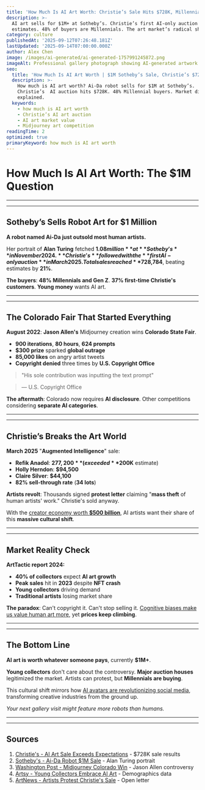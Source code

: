 ```yaml
---
title: 'How Much Is AI Art Worth: Christie’s Sale Hits $728K, Millennials Buy 48%'
description: >-
  AI art sells for $1M+ at Sotheby’s. Christie’s first AI-only auction exceeds 
  estimates. 48% of buyers are Millennials. The art market’s radical shift.
category: culture
publishedAt: '2025-09-12T07:26:48.181Z'
lastUpdated: '2025-09-14T07:00:00.000Z'
author: Alex Chen
image: /images/ai-generated/ai-generated-1757991245872.png
imageAlt: Professional gallery photograph showing AI-generated artwork displayed in modern art exhibition setting with sophisticated lighting and museum-quality presentation
seo:
  title: 'How Much Is AI Art Worth | $1M Sotheby’s Sale, Christie’s $728K 2025'
  description: >-
    How much is AI art worth? Ai-Da robot sells for $1M at Sotheby’s.
    Christie’s  AI auction hits $728K. 48% Millennial buyers. Market disruption
    explained.
  keywords:
    - how much is AI art worth
    - Christie’s AI art auction
    - AI art market value
    - Midjourney art competition
readingTime: 2
optimized: true
primaryKeyword: how much is AI art worth
---
```


# How Much Is AI Art Worth: The **$1M** Question

---

---

## Sotheby’s Sells Robot Art for **$1 Million**

**A robot named Ai-Da just outsold most human artists.**

Her portrait of **Alan Turing** fetched **$1.08 million** at **Sotheby's** in November 2024. **Christie's** followed with the **first AI-only auction** in March 2025. Total sales reached **$728,784**, beating estimates by **21%**.

**The buyers**: **48% Millennials and Gen Z**. **37% first-time Christie's customers**. **Young money** wants AI art.

---

---

## The Colorado Fair That Started Everything

**August 2022**: **Jason Allen's** Midjourney creation wins **Colorado State Fair**.

- **900 iterations**, **80 hours**, **624 prompts**
- **$300 prize** sparked **global outrage**
- **85,000 likes** on angry artist tweets
- **Copyright denied** three times by **U.S. Copyright Office**

>

> "His sole contribution was inputting the text prompt"

> — U.S. Copyright Office

**The aftermath**: Colorado now requires **AI disclosure**. Other competitions considering **separate AI categories**.

---

---

## Christie’s Breaks the Art World

**March 2025** "**Augmented Intelligence**" sale:

- **Refik Anadol**: **$277,200** (exceeded **$200K** estimate)
- **Holly Herndon**: **$94,500**
- **Claire Silver**: **$44,100**
- **82% sell-through rate** (**34 lots**)

**Artists revolt**: Thousands signed **protest letter** claiming "**mass theft** of human artists' work." Christie's sold anyway.

With the [creator economy worth **$500 billion**](/culture/creator-economy-hits-500-billion), AI artists want their share of this **massive cultural shift**.

---

---

## Market Reality Check

**ArtTactic report 2024:**

- **40% of collectors** expect **AI art growth**
- **Peak sales** hit in **2023** despite **NFT crash**
- **Young collectors** driving demand
- **Traditional artists** losing market share

**The paradox**: Can't copyright it. Can't stop selling it. [Cognitive biases make us value human art more](/psychology/your-brain-lies-to-you-cognitive-biases-2025), yet **prices keep climbing**.

---

---

## The Bottom Line

**AI art is worth whatever someone pays**, currently **$1M+**.

**Young collectors** don't care about the controversy. **Major auction houses** legitimized the market. Artists can protest, but **Millennials are buying**.

This cultural shift mirrors how [AI avatars are revolutionizing social media](/culture/ai-avatars-revolutionizing-social-media), transforming creative industries from the ground up.

_Your next gallery visit might feature more robots than humans._

---

---

## Sources

1. [Christie's - AI Art Sale Exceeds Expectations](https://www.artnews.com/art-news/market/christies-ai-art-sale-augmented-intelligence-controversy-surpasses-expectations-1234734870/) - $728K sale results
2. [Sotheby's - Ai-Da Robot $1M Sale](https://www.npr.org/2025/02/17/nx-s1-5296911/christies-ai-art-auction-protests) - Alan Turing portrait
3. [Washington Post - Midjourney Colorado Win](https://www.washingtonpost.com/technology/2022/09/02/midjourney-artificial-intelligence-state-fair-colorado/) - Jason Allen controversy
4. [Artsy - Young Collectors Embrace AI Art](https://www.artsy.net/article/artsy-editorial-ai-art-winning-young-collectors) - Demographics data
5. [ArtNews - Artists Protest Christie's Sale](https://www.artnews.com/art-news/news/artists-demand-christies-cancels-ai-art-sale-claiming-ai-models-exploit-humans-1234732217/) - Open letter
